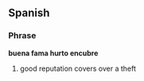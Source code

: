 {{rfc}}

==Spanish==
===Phrase===
'''buena fama hurto encubre'''

# good reputation covers over a theft